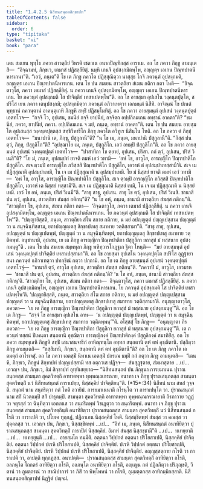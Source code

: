 ```yaml
---
title: "1.4.2.5 นิสีทนสนฺถตสิกฺขาปท"
tableOfContents: false
sidebar:
  order: 6
type: "tipitaka"
basket: "vi"
book: "para"
---
```



<DynamicBreadcrumb />

<Division number="565" book="para">

<Paragraph number="2158" book="para">
เตน สมเยน พุทฺโธ ภควา สาวตฺถิยํ วิหรติ เชตวเน อนาถปิณฺฑิกสฺส อาราเม. อถ โข ภควา ภิกฺขู อามนฺเตสิ—  “อิจฺฉามหํ, ภิกฺขเว, เตมาสํ ปฏิสลฺลียิตุํ. นมฺหิ เกนจิ อุปสงฺกมิตพฺโพ, อญฺญตฺร เอเกน ปิณฺฑปาตนีหารเกนา”ติ. “เอวํ, ภนฺเต”ติ โข เต ภิกฺขู ภควโต ปฏิสฺสุณิตฺวา นาสฺสุธ โกจิ ภควนฺตํ อุปสงฺกมติ, อญฺญตฺร เอเกน ปิณฺฑปาตนีหารเกน. เตน โข ปน สมเยน สาวตฺถิยา สํเฆน กติกา กตา โหติ—  “อิจฺฉตาวุโส, ภควา เตมาสํ ปฏิสลฺลียิตุํ. น ภควา เกนจิ อุปสงฺกมิตพฺโพ, อญฺญตฺร เอเกน ปิณฺฑปาตนีหารเกน. โย ภควนฺตํ อุปสงฺกมติ โส ปาจิตฺติยํ เทสาเปตพฺโพ”ติ.
</Paragraph>

<Paragraph number="2159" book="para">
อถ โข อายสฺมา อุปเสโน วงฺคนฺตปุตฺโต, สปริโส เยน ภควา เตนุปสงฺกมิ; อุปสงฺกมิตฺวา ภควนฺตํ อภิวาเทตฺวา เอกมนฺตํ นิสีทิ. อาจิณฺณํ โข ปเนตํ พุทฺธานํ ภควนฺตานํ อาคนฺตุเกหิ ภิกฺขูหิ สทฺธิํ ปฏิสมฺโมทิตุํ. อถ โข ภควา อายสฺมนฺตํ อุปเสนํ วงฺคนฺตปุตฺตํ เอตทโวจ—  “กจฺจิ โว, อุปเสน, ขมนียํ กจฺจิ ยาปนียํ, กจฺจิตฺถ อปฺปกิลมเถน อทฺธานํ อาคตา”ติ? “ขมนียํ, ภควา, ยาปนียํ, ภควา. อปฺปกิลมเถน จ มยํ, ภนฺเต, อทฺธานํ อาคตา”ติ.
</Paragraph>

<Paragraph number="2160" book="para">
เตน โข ปน สมเยน อายสฺมโต อุปเสนสฺส วงฺคนฺตปุตฺตสฺส สทฺธิวิหาริโก ภิกฺขุ ภควโต อวิทูเร นิสินฺโน โหติ. อถ โข ภควา ตํ ภิกฺขุํ เอตทโวจ—  “มนาปานิ เต, ภิกฺขุ, ปํสุกูลานี”ติ? “น โข เม, ภนฺเต, มนาปานิ ปํสุกูลานี”ติ. “กิสฺส ปน ตฺวํ, ภิกฺขุ, ปํสุกูลิโก”ติ? “อุปชฺฌาโย เม, ภนฺเต, ปํสุกูลิโก. เอวํ อหมฺปิ ปํสุกูลิโก”ติ. อถ โข ภควา อายสฺมนฺตํ อุปเสนํ วงฺคนฺตปุตฺตํ เอตทโวจ—  “ปาสาทิกา โข ตฺยายํ, อุปเสน, ปริสา. กถํ ตฺวํ, อุปเสน, ปริสํ วิเนสี”ติ? “โย มํ, ภนฺเต, อุปสมฺปทํ ยาจติ ตมหํ เอวํ วทามิ—  ‘อหํ โข, อาวุโส, อารญฺญิโก ปิณฺฑปาติโก ปํสุกูลิโก. สเจ ตฺวมฺปิ อารญฺญิโก ภวิสฺสสิ ปิณฺฑปาติโก ปํสุกูลิโก, เอวาหํ ตํ อุปสมฺปาเทสฺสามี’ติ. สเจ เม ปฏิสฺสุณาติ อุปสมฺปาเทมิ, โน เจ เม ปฏิสฺสุณาติ น อุปสมฺปาเทมิ. โย มํ นิสฺสยํ ยาจติ ตมหํ เอวํ วทามิ—  ‘อหํ โข, อาวุโส, อารญฺญิโก ปิณฺฑปาติโก ปํสุกูลิโก. สเจ ตฺวมฺปิ อารญฺญิโก ภวิสฺสสิ ปิณฺฑปาติโก ปํสุกูลิโก, เอวาหํ เต นิสฺสยํ ทสฺสามี’ติ. สเจ เม ปฏิสฺสุณาติ นิสฺสยํ เทมิ, โน เจ เม ปฏิสฺสุณาติ น นิสฺสยํ เทมิ. เอวํ โข อหํ, ภนฺเต, ปริสํ วิเนมี”ติ.
</Paragraph>

<Paragraph number="2161" book="para">
“สาธุ สาธุ, อุปเสน. สาธุ โข ตฺวํ, อุปเสน, ปริสํ วิเนสิ. ชานาสิ ปน ตฺวํ, อุปเสน, สาวตฺถิยา สํฆสฺส กติกนฺ”ติ? “น โข อหํ, ภนฺเต, ชานามิ สาวตฺถิยา สํฆสฺส กติกนฺ”ติ. “สาวตฺถิยา โข, อุปเสน, สํเฆน กติกา กตา—  ‘อิจฺฉตาวุโส, ภควา เตมาสํ ปฏิสลฺลียิตุํ. น ภควา เกนจิ อุปสงฺกมิตพฺโพ, อญฺญตฺร เอเกน ปิณฺฑปาตนีหารเกน. โย ภควนฺตํ อุปสงฺกมติ โส ปาจิตฺติยํ เทสาเปตพฺโพ’”ติ. “ปญฺญายิสฺสติ, ภนฺเต, สาวตฺถิยา สํโฆ สกาย กติกาย, น มยํ อปญฺญตฺตํ ปญฺญเปสฺสาม ปญฺญตฺตํ วา น สมุจฺฉินฺทิสฺสาม, ยถาปญฺญตฺเตสุ สิกฺขาปเทสุ สมาทาย วตฺติสฺสามา”ติ. “สาธุ สาธุ, อุปเสน, อปญฺญตฺตํ น ปญฺญเปตพฺพํ, ปญฺญตฺตํ วา น สมุจฺฉินฺทิตพฺพํ, ยถาปญฺญตฺเตสุ สิกฺขาปเทสุ สมาทาย วตฺติตพฺพํ. อนุชานามิ, อุปเสน, เย เต ภิกฺขู อารญฺญิกา ปิณฺฑปาติกา ปํสุกูลิกา ยถาสุขํ มํ ทสฺสนาย อุปสงฺกมนฺตู”ติ .
</Paragraph>

</Division>
<Division number="566" book="para">

<Paragraph number="2162" book="para">
เตน โข ปน สมเยน สมฺพหุลา ภิกฺขู พหิทฺวารโกฏฺฐเก ฐิตา โหนฺติ—  “มยํ อายสฺมนฺตํ อุปเสนํ วงฺคนฺตปุตฺตํ ปาจิตฺติยํ เทสาเปสฺสามา”ติ. อถ โข อายสฺมา อุปเสโน วงฺคนฺตปุตฺโต สปริโส อุฏฺฐายาสนา ภควนฺตํ อภิวาเทตฺวา ปทกฺขิณํ กตฺวา ปกฺกามิ. อถ โข เต ภิกฺขู อายสฺมนฺตํ อุปเสนํ วงฺคนฺตปุตฺตํ เอตทโวจุํ—  “ชานาสิ ตฺวํ, อาวุโส อุปเสน, สาวตฺถิยา สํฆสฺส กติกนฺ”ติ. “ภควาปิ มํ, อาวุโส, เอวมาห—  ‘ชานาสิ ปน ตฺวํ, อุปเสน, สาวตฺถิยา สํฆสฺส กติกนฺ’ติ? ‘น โข อหํ, ภนฺเต, ชานามิ สาวตฺถิยา สํฆสฺส กติกนฺ’ติ. ‘สาวตฺถิยา โข, อุปเสน, สํเฆน กติกา กตา—  อิจฺฉตาวุโส, ภควา เตมาสํ ปฏิสลฺลียิตุํ. น ภควา เกนจิ อุปสงฺกมิตพฺโพ, อญฺญตฺร เอเกน ปิณฺฑปาตนีหารเกน. โย ภควนฺตํ อุปสงฺกมติ โส ปาจิตฺติยํ เทสาเปตพฺโพ’ติ. ‘ปญฺญายิสฺสติ, ภนฺเต, สาวตฺถิยา สํโฆ สกาย กติกาย, น มยํ อปญฺญตฺตํ ปญฺญเปสฺสาม ปญฺญตฺตํ วา น สมุจฺฉินฺทิสฺสาม, ยถาปญฺญตฺเตสุ สิกฺขาปเทสุ สมาทาย วตฺติสฺสามา’ติ. อนุญฺญาตาวุโส, ภควตา—  ‘เย เต ภิกฺขู อารญฺญิกา ปิณฺฑปาติกา ปํสุกูลิกา ยถาสุขํ มํ ทสฺสนาย อุปสงฺกมนฺตู’”ติ.
</Paragraph>

<Paragraph number="2163" book="para">
อถ โข เต ภิกฺขู—  “สจฺจํ โข อายสฺมา อุปเสโน อาห—  ‘น อปญฺญตฺตํ ปญฺญเปตพฺพํ, ปญฺญตฺตํ วา น สมุจฺฉินฺทิตพฺพํ, ยถาปญฺญตฺเตสุ สิกฺขาปเทสุ สมาทาย วตฺติตพฺพนฺ’”ติ. อโสฺสสุํ โข ภิกฺขู—  “อนุญฺญาตา กิร ภควตา—  ‘เย เต ภิกฺขู อารญฺญิกา ปิณฺฑปาติกา ปํสุกูลิกา ยถาสุขํ มํ ทสฺสนาย อุปสงฺกมนฺตู’”ติ. เต ภควนฺตํ ทสฺสนํ ปิเหนฺตา สนฺถตานิ อุชฺฌิตฺวา อารญฺญิกงฺคํ ปิณฺฑปาติกงฺคํ ปํสุกูลิกงฺคํ สมาทิยิํสุ. อถ โข ภควา สมฺพหุเลหิ ภิกฺขูหิ สทฺธิํ เสนาสนจาริกํ อาหิณฺฑนฺโต อทฺทส สนฺถตานิ ตหํ ตหํ อุชฺฌิตานิ. ปสฺสิตฺวา ภิกฺขู อามนฺเตสิ—  “กสฺสิมานิ, ภิกฺขเว, สนฺถตานิ ตหํ ตหํ อุชฺฌิตานี”ติ?
</Paragraph>

<Paragraph number="2164" book="para">
อถ โข เต ภิกฺขู ภควโต เอตมตฺถํ อาโรเจสุํ. อถ โข ภควา เอตสฺมิํ นิทาเน เอตสฺมิํ ปกรเณ ธมฺมิํ กถํ กตฺวา ภิกฺขู อามนฺเตสิ—  “เตน หิ, ภิกฺขเว, ภิกฺขูนํ สิกฺขาปทํ ปญฺญเปสฺสามิ ทส อตฺถวเส ปฏิจฺจ—  สํฆสุฏฺฐุตาย, สํฆผาสุตาย …เป…  เอวญฺจ ปน, ภิกฺขเว, อิมํ สิกฺขาปทํ อุทฺทิเสยฺยาถ—
</Paragraph>

</Division>
<Division number="567" book="para">

<Paragraph number="2165" book="para">
<Emphasis>“นิสีทนสนฺถตํ ปน ภิกฺขุนา การยมาเนน ปุราณสนฺถตสฺส สามนฺตา สุคตวิทตฺถิ อาทาตพฺพา ทุพฺพณฺณกรณาย, อนาทา เจ ภิกฺขุ ปุราณสนฺถตสฺส สามนฺตา สุคตวิทตฺถิํ นวํ นิสีทนสนฺถตํ การาเปยฺย, นิสฺสคฺคิยํ ปาจิตฺติยนฺ”</Emphasis>ติ. (*15*:<Emphasis>34</Emphasis>)
</Paragraph>

</Division>
<Division number="568" book="para">

<Paragraph number="2166" book="para">
<Emphasis>นิสีทนํ</Emphasis> นาม สทสํ วุจฺจติ.
</Paragraph>

<Paragraph number="2167" book="para">
<Emphasis>สนฺถตํ</Emphasis> นาม สนฺถริตฺวา กตํ โหติ อวายิมํ.
</Paragraph>

<Paragraph number="2168" book="para">
<Emphasis>การยมาเนนา</Emphasis>ติ กโรนฺโต วา การาเปนฺโต วา.
</Paragraph>

<Paragraph number="2169" book="para">
<Emphasis>ปุราณสนฺถตํ</Emphasis> นาม สกิํ นิวตฺถมฺปิ สกิํ ปารุตมฺปิ.
</Paragraph>

<Paragraph number="2170" book="para">
<Emphasis>สามนฺตา สุคตวิทตฺถิ อาทาตพฺพา ทุพฺพณฺณกรณายา</Emphasis>ติ ถิรภาวาย วฏฺฏํ วา จตุรสฺสํ วา ฉินฺทิตฺวา เอกเทเส วา สนฺถริตพฺพํ วิชเฏตฺวา วา สนฺถริตพฺพํ.
</Paragraph>

<Paragraph number="2171" book="para">
<Emphasis>อนาทา เจ ภิกฺขุ ปุราณสนฺถตสฺส สามนฺตา สุคตวิทตฺถินฺ</Emphasis>ติ อนาทิยิตฺวา ปุราณสนฺถตสฺส สามนฺตา สุคตวิทตฺถิํ นวํ นิสีทนสนฺถตํ กโรติ วา การาเปติ วา, ปโยเค ทุกฺกฏํ, ปฏิลาเภน นิสฺสคฺคิยํ โหติ. นิสฺสชฺชิตพฺพํ สํฆสฺส วา คณสฺส วา ปุคฺคลสฺส วา. เอวญฺจ ปน, ภิกฺขเว, นิสฺสชฺชิตพฺพํ …เป…  “อิทํ เม, ภนฺเต, นิสีทนสนฺถตํ อนาทิยิตฺวา ปุราณสนฺถตสฺส สามนฺตา สุคตวิทตฺถิํ การาปิตํ นิสฺสคฺคิยํ. อิมาหํ สํฆสฺส นิสฺสชฺชามี”ติ …เป…  ทเทยฺยาติ …เป…  ทเทยฺยุนฺติ …เป…  อายสฺมโต ทมฺมีติ.
</Paragraph>

</Division>
<Division number="569" book="para">

<Paragraph number="2172" book="para">
อตฺตนา วิปฺปกตํ อตฺตนา ปริโยสาเปติ, นิสฺสคฺคิยํ ปาจิตฺติยํ. อตฺตนา วิปฺปกตํ ปเรหิ ปริโยสาเปติ, นิสฺสคฺคิยํ ปาจิตฺติยํ. ปเรหิ วิปฺปกตํ อตฺตนา ปริโยสาเปติ, นิสฺสคฺคิยํ ปาจิตฺติยํ. ปเรหิ วิปฺปกตํ ปเรหิ ปริโยสาเปติ, นิสฺสคฺคิยํ ปาจิตฺติยํ.
</Paragraph>

<Paragraph number="2173" book="para">
อญฺญสฺสตฺถาย กโรติ วา การาเปติ วา, อาปตฺติ ทุกฺกฏสฺส.
</Paragraph>

</Division>
<Division number="570" book="para">

<Paragraph number="2174" book="para">
อนาปตฺติ—  ปุราณสนฺถตสฺส สามนฺตา สุคตวิทตฺถิํ อาทิยิตฺวา กโรติ, อลภนฺโต โถกตรํ อาทิยิตฺวา กโรติ, อลภนฺโต อนาทิยิตฺวา กโรติ, อญฺเญน กตํ ปฏิลภิตฺวา ปริภุญฺชติ, วิตานํ วา ภูมตฺถรณํ วา สาณิปาการํ วา ภิสิํ วา พิพฺโพหนํ วา กโรติ, อุมฺมตฺตกสฺส อาทิกมฺมิกสฺสาติ.

</Paragraph>
</Division>

<Paragraph number="2175" type="center" book="para">
นิสีทนสนฺถตสิกฺขาปทํ นิฏฺฐิตํ ปญฺจมํ.
</Paragraph>